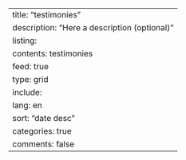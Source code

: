 ---
title: "testimonies"
description: "Here a description (optional)"
listing:
  contents: testimonies
  feed: true
  type: grid
  include:
    lang: en
  sort: "date desc"
  categories: true
comments: false
---